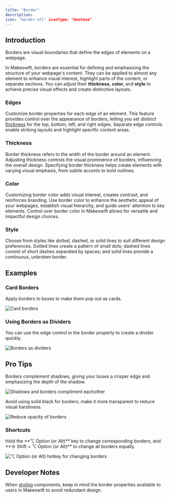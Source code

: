 ```yaml
---
title: "Border"
description:
icon: "border-all" iconType: "duotone"
---
```


## Introduction

Borders are visual boundaries that define the edges of elements on a webpage.

In Makeswift, borders are essential for defining and emphasizing the structure of your webpage's content. They can be applied to almost any element to enhance visual interest, highlight parts of the content, or separate sections. You can adjust their **thickness**, **color**, and **style** to achieve precise visual effects and create distinctive layouts.

### Edges

Customize border properties for each edge of an element. This feature provides control over the appearance of borders, letting you set distinct [thickness](product/component/property-controls/borders#thickness) for the top, bottom, left, and right edges. Separate edge controls enable striking layouts and highlight specific content areas.

### Thickness

Border thickness refers to the width of the border around an element. Adjusting thickness controls the visual prominence of borders, influencing the overall design. Specifying border thickness helps create elements with varying visual emphasis, from subtle accents to bold outlines.

### Color

Customizing border color adds visual interest, creates contrast, and reinforces branding. Use border color to enhance the aesthetic appeal of your webpages, establish visual hierarchy, and guide users' attention to key elements. Control over border color in Makeswift allows for versatile and impactful design choices.

### Style

Choose from styles like dotted, dashed, or solid lines to suit different design preferences. Dotted lines create a pattern of small dots; dashed lines consist of short dashes separated by spaces; and solid lines provide a continuous, unbroken border.

## Examples

### Card Borders

Apply borders to boxes to make them pop out as cards.

![Card borders](public/images/property-panels/borders1.gif)

### Using Borders as Dividers

You can use the edge control in the border property to create a divider quickly.

![Borders as dividers](public/images/property-panels/borders2.gif)

## Pro Tips

Borders complement shadows, giving your boxes a crisper edge and emphasizing the depth of the shadow.

![Shadows and borders compliment eachother](public/images/property-panels/borders3.gif)

Avoid using solid black for borders; make it more transparent to reduce visual harshness.

![Reduce opacity of borders](public/images/property-panels/borders4.gif)

### Shortcuts

<Tip>
  Hold the **⌥ Option (or Alt)** key to change corresponding borders, and **⇧
  Shift + ⌥ Option (or Alt)** to change all borders equally.
</Tip>

![⌥ Option (or Alt) hotkey for changing borders](public/images/property-panels/borders5.gif)

## Developer Notes

When [styling](/developer/reference/controls/style) components, keep in mind the border properties available to users in Makeswift to avoid redundant design.
